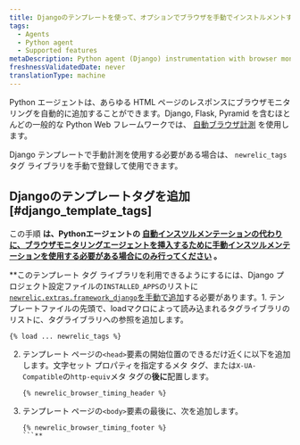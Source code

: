 ```yaml
---
title: Djangoのテンプレートを使って、オプションでブラウザを手動でインストルメントすることができます。
tags:
  - Agents
  - Python agent
  - Supported features
metaDescription: Python agent (Django) instrumentation with browser monitoring.
freshnessValidatedDate: never
translationType: machine
---
```


Python エージェントは、あらゆる HTML ページのレスポンスにブラウザモニタリングを自動的に追加することができます。Django, Flask, Pyramid を含むほとんどの一般的な Python Web フレームワークでは、 [自動ブラウザ計測](/docs/agents/python-agent/supported-features/page-load-timing-python) を使用します。

Django テンプレートで手動計測を使用する必要がある場合は、 `newrelic_tags`タグ ライブラリを手動で登録して使用できます。

## Djangoのテンプレートタグを追加 [#django_template_tags]

この手順 **は、Pythonエージェントの [自動インスツルメンテーションの代わりに、ブラウザモニタリングエージェントを挿入するために手動インスツルメンテーションを使用する必要がある場合にのみ行ってください](/docs/agents/python-agent/supported-features/page-load-timing-python) 。**

**このテンプレート タグ ライブラリを利用できるようにするには、Django プロジェクト設定ファイルの`INSTALLED_APPS`のリストに[`newrelic.extras.framework_django`を手動で追加](/docs/release-notes/agent-release-notes/python-release-notes/python-agent-110192)する必要があります。1. テンプレートファイルの先頭で、loadマクロによって読み込まれるタグライブラリのリストに、タグライブラリへの参照を追加します。

   ```
   {% load ... newrelic_tags %}
   ```

2. テンプレート ページの`<head>`要素の開始位置のできるだけ近くに以下を追加します。文字セット プロパティを指定するメタ タグ、または`X-UA-Compatible`の`http-equiv`メタ タグの**後に**配置します。

   ```
   {% newrelic_browser_timing_header %}
   ```

3. テンプレート ページの`<body>`要素の最後に、次を追加します。

   ```
   {% newrelic_browser_timing_footer %}
   ```**